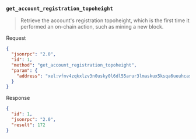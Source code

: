 ### `get_account_registration_topoheight`

> Retrieve the account's registration topoheight, which is the first time it performed an on-chain action, such as mining a new block.

Request

```json
{
  "jsonrpc": "2.0",
  "id": 1,
  "method": "get_account_registration_topoheight",
  "param": { 
    "address": "xel:vfnv4zqkxlzv3n0usky0l6dl55arur3lmaskux5ksqa6ueuhcasqqa0av7z" 
  }
}
```

Response

```json
{
  "id": 1,
  "jsonrpc": "2.0",
  "result": 172
}
```